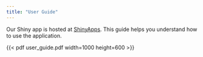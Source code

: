 ```yaml
---
title: "User Guide"
---
```


Our Shiny app is hosted at [ShinyApps](https://kjcpaas.shinyapps.io/isss608-202324g4/){target="_blank"}. This guide helps you understand how to use the application.

{{< pdf user_guide.pdf width=1000 height=600 >}}
